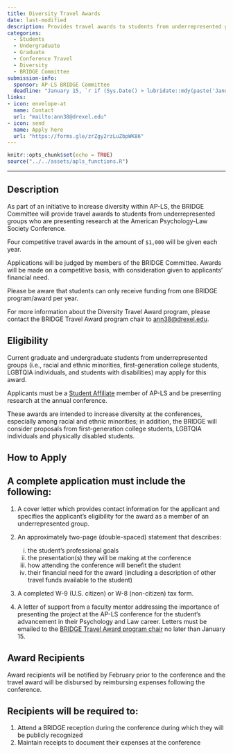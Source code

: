 ```yaml
---
title: Diversity Travel Awards
date: last-modified
description: Provides travel awards to students from underrepresented groups who are presenting research at the American Psychology-Law Society Conference. 
categories: 
  - Students
  - Undergraduate
  - Graduate
  - Conference Travel
  - Diversity
  - BRIDGE Committee
submission-info:
  sponsor: AP-LS BRIDGE Committee
  deadline: "January 15, `r if (Sys.Date() > lubridate::mdy(paste('January 15', lubridate::year(Sys.Date())))) lubridate::year(Sys.Date()) + 1 else lubridate::year(Sys.Date())`"
links:
- icon: envelope-at
  name: Contact
  url: "mailto:ann38@drexel.edu"
- icon: send
  name: Apply here
  url: "https://forms.gle/zrZgy2rzLuZbpWK86"
---
```


```r
knitr::opts_chunk$set(echo = TRUE)
source("../../assets/apls_functions.R")
```

<hr>


:::{.panel-tabset}

## Description

As part of an initiative to increase diversity within AP-LS, the BRIDGE Committee will provide travel awards to students from underrepresented groups who are presenting research at the American Psychology-Law Society Conference.

Four competitive travel awards in the amount of `$1,000` will be given each year.

Applications will be judged by members of the BRIDGE Committee. Awards will be made on a competitive basis, with consideration given to applicants' financial need.

::: callout-caution
Please be aware that students can only receive funding from one BRIDGE program/award per year.

For more information about the Diversity Travel Award program, please contact the BRIDGE Travel Award program chair to [ann38@drexel.edu](mailto:ann38@drexel.edu).

:::

## Eligibility

Current graduate and undergraduate students from underrepresented groups (i.e., racial and ethnic minorities, first-generation college students, LGBTQIA individuals, and students with disabilities) may apply for this award.

Applicants must be a [Student Affiliate]("../../membership/membership.qmd") member of AP-LS and be presenting research at the annual conference.

:::{.callout-note} 
These awards are intended to increase diversity at the conferences, especially among racial and ethnic minorities; in addition, the BRIDGE will consider proposals from first-generation college students, LGBTQIA individuals and physically disabled students. 
:::

## How to Apply

::: callout-tip
## A complete application must include the following:

1.  A cover letter which provides contact information for the applicant and specifies the applicant's eligibility for the award as a member of an underrepresented group.

2.  An approximately two-page (double-spaced) statement that describes:
    i.  the student's professional goals
    ii.  the presentation(s) they will be making at the conference
    iii.  how attending the conference will benefit the student
    iv.  their financial need for the award (including a description of other travel funds available to the student)

3.  A completed W-9 (U.S. citizen) or W-8 (non-citizen) tax form.

4.  A letter of support from a faculty mentor addressing the importance of presenting the project at the AP-LS conference for the student's advancement in their Psychology and Law career. Letters must be emailed to the [BRIDGE Travel Award program chair](https://www.apadivisions.org/division-41/leadership/committees/representation-inclusion-diversity) no later than January 15.
:::

## Award Recipients

Award recipients will be notified by February prior to the conference and the travel award will be disbursed by reimbursing expenses following the conference.

::: {callout-note}
## Recipients will be required to:

1.  Attend a BRIDGE reception during the conference during which they will be publicly recognized
2.  Maintain receipts to document their expenses at the conference
:::

:::
